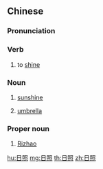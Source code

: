 ==Chinese==
{{zh-forms}}

===Pronunciation===
{{zh-pron
|m=rìzhào
|c=jat6 ziu3
|cat=v,n,pn
}}

===Verb===
{{zh-verb}}

# to [[shine]] {{gloss|of the sun}}

===Noun===
{{zh-noun}}

# [[sunshine]]
# {{lb|zh|literary}} [[umbrella]]

===Proper noun===
{{zh-proper noun}}

# [[Rizhao]]

{{zh-cat|Cities}}

[[hu:日照]]
[[mg:日照]]
[[th:日照]]
[[zh:日照]]
